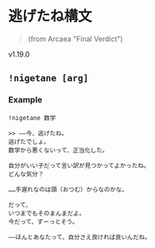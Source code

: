 
# 逃げたね構文

> (from Arcaea "Final Verdict")

<VersionBadge>v1.19.0</VersionBadge>

## `!nigetane [arg]`

### Example

`!nigetane 数学`

```
>> ――今、逃げたね。
逃げたでしょ。
数学から悪くないって、正当化した。

自分がいい子だって言い訳が見つかってよかったね。
どんな気分？

……手遅れなのは頭（おつむ）からなのかな。

だって、
いつまでもそのまんまだよ。
今だって、ずーっとそう。

――ほんとあなたって、自分さえ良ければ良いんだね。
```
